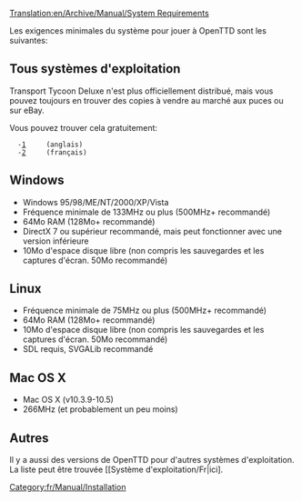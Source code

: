 [[Translation:en/Archive/Manual/System Requirements]]

[[Category:fr/Manual/Installation]]

Les exigences minimales du système pour jouer à OpenTTD sont les suivantes:

==Tous systèmes d'exploitation==
{{fr/Avertissement|OpenTTD a pour le moment besoin de [[fr/Archive/Manual/FAQ d'installation||quelques fichiers]] de la version DOS ou Windows de Transport Tycoon ''Deluxe'' original. Notez que ''Transport Tycoon'' est un jeu plus ancien et qui n'est pas compatible.}}

Transport Tycoon Deluxe n'est plus officiellement distribué, mais vous pouvez toujours en trouver des copies à vendre au marché aux puces ou sur eBay.

Vous pouvez trouver cela gratuitement:
   -[http://download.transporttycoon.net/]     (anglais)
   -[http://www.abandonware-france.org]     (français)

==Windows== 

*Windows 95/98/ME/NT/2000/XP/Vista
*Fréquence minimale de 133MHz ou plus (500MHz+ recommandé)
*64Mo RAM (128Mo+ recommandé)
*DirectX 7 ou supérieur recommandé, mais peut fonctionner avec une version inférieure
*10Mo d'espace disque libre (non compris les sauvegardes et les captures d'écran. 50Mo recommandé)

==Linux== 
*Fréquence minimale de 75MHz ou plus (500MHz+ recommandé)
*64Mo RAM (128Mo+ recommandé)
*10Mo d'espace disque libre (non compris les sauvegardes et les captures d'écran. 50Mo recommandé)
*SDL requis, SVGALib recommandé

==Mac OS X==
* Mac OS X (v10.3.9-10.5)
* 266MHz (et probablement un peu moins)

==Autres==

Il y a aussi des versions de OpenTTD pour d'autres systèmes d'exploitation. La liste peut être trouvée [[Système d'exploitation/Fr|ici].